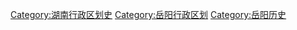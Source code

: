 [[Category:湖南行政区划史|Category:湖南行政区划史]]
[[Category:岳阳行政区划|Category:岳阳行政区划]]
[[Category:岳阳历史|Category:岳阳历史]]